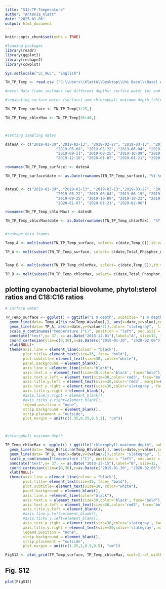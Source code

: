 ---
title: "S12-TP-Temperature"
author: "Antonia_Klatt"
date: "2025-01-06"
output: html_document
---

```{r}
knitr::opts_chunk$set(echo = TRUE)

#loading packages
library(readr)
library(ggplot2)
library(reshape2)
library(cowplot)

Sys.setlocale("LC_ALL", "English")

TN_TP_Temp <- read.csv ("C:\\Users\\KlattA\\Desktop\\Uni Basel\\Basel AG Ladd\\PhD project\\PhD thesis\\Chapter 1 ROT19\\Supplementary_C1\\Tables_C1\\TN_TP_Temp_ROT19.csv", header = TRUE , sep = ";" , stringsAsFactors = FALSE, na.strings = "#NV")

#note: data frame includes two different depths: surface water (A) and chlorophyll maximum depth (B)

#separating surface water (surface) and chlorophyll maximum depth (chlorMax)

TN_TP_Temp_surface <- TN_TP_Temp[1:25,]

TN_TP_Temp_chlorMax <- TN_TP_Temp[26:49,]



#setting sampling dates

datesA <- c("2019-01-30","2019-02-13", "2019-02-27", "2019-03-13", "2019-03-27", "2019-04-10", "2019-04-24",
                       "2019-05-08", "2019-05-22", "2019-06-04", "2019-06-19", "2019-07-17", "2019-07-30", "2019-08-14",
                       "2019-09-11", "2019-09-25", "2019-10-09", "2019-10-23", "2019-11-06","2019-11-20", "2019-12-04",
                       "2019-12-18", "2020-01-07", "2020-01-21", "2020-02-06")

rownames(TN_TP_Temp_surface) <- datesA

TN_TP_Temp_surface$date <- as.Date(rownames(TN_TP_Temp_surface), "%Y-%m-%d")


datesB <- c("2019-01-30", "2019-02-13", "2019-03-13","2019-03-27", "2019-04-10", "2019-04-24", "2019-05-08",
                       "2019-05-22", "2019-06-04", "2019-06-19", "2019-07-17", "2019-07-30", "2019-08-14", "2019-09-11",
                       "2019-09-25", "2019-10-09", "2019-10-23", "2019-11-06","2019-11-20", "2019-12-04","2019-12-18",
                       "2020-01-07", "2020-01-21", "2020-02-06")

rownames(TN_TP_Temp_chlorMax) <- datesB

TN_TP_Temp_chlorMax$date <- as.Date(rownames(TN_TP_Temp_chlorMax), "%Y-%m-%d")


#reshape data frames

Temp_A <- melt(subset(TN_TP_Temp_surface, select= c(date,Temp_C)),id.var="date")

TP_A <- melt(subset(TN_TP_Temp_surface, select= c(date,Total_Phosphor_ugL)),id.var="date")


Temp_B <- melt(subset(TN_TP_Temp_chlorMax, select= c(date,Temp_C)),id.var="date")

TP_B <- melt(subset(TN_TP_Temp_chlorMax, select= c(date,Total_Phosphor_ugL)),id.var="date")

```

## plotting cyanobacterial biovolume, phytol:sterol ratios and C18:C16 ratios

```{r}

# surface water

TP_Temp_surface <- ggplot() + ggtitle("1 m depth", subtitle= "1 m depth")+
  geom_line(data= Temp_A[!is.na(Temp_A$value),], aes(x=date,y=value),color= "red3",  linewidth= 1.15)+ 
  geom_line(data= TP_A, aes(x=date,y=(value/2)),color= "slategray",  linewidth= 1.15)+ 
  scale_y_continuous("temperature (°C)", position = "left", sec.axis = dup_axis((~ .*2 ), name= "Total Phosphorus [µg/L]"))+
  annotate("text",y= 37, x= as.Date("2018-12-01"),label="A", size=15, fontface=2, color="black")+
  coord_cartesian(ylim=c(0,30),x=as.Date(c("2019-01-30", "2020-02-06")),clip="off")+
  xlab(NULL)+
  theme(axis.line = element_line(colour = "black"),
        plot.title= element_text(size=35, face= "bold"),
        plot.subtitle= element_text(size=30, color="white"),
        panel.background = element_blank(),
        axis.line.x =element_line(color="black"),
        axis.text.x = element_text(size=30,color='black', face="bold"),
        axis.text.y.left = element_text(size=30,color='red3', face="bold"),
        axis.title.y.left = element_text(size=30,color='red3', margin=margin(r=25)),
        axis.text.y.right = element_text(size=30,color='slategray', face="bold"),
        axis.title.y.right = element_blank(),
        #axis.line.y.right = element_blank(),
        #axis.ticks.y.right=element_blank(),
        legend.position = "none",
        strip.background = element_blank(),
        strip.placement = "outside",
        plot.margin = unit(c(1.35,0.25,0.5,1), "cm"))



#chlorophyll maximum depth

TP_Temp_chlorMax <- ggplot() + ggtitle("chlorophyll maximum depth", subtitle= "chlorophyll maximum depth")+
  geom_line(data= Temp_B[!is.na(Temp_B$value),], aes(x=date,y=value),color= "red3",  linewidth= 1.15)+ 
  geom_line(data= TP_B, aes(x=date,y=(value/2)),color= "slategray",  linewidth= 1.15)+ 
  scale_y_continuous("temperature (°C)", position = "left", sec.axis = dup_axis((~ .*2 ), name= "Total Phosphorus [µg/L]"))+
  annotate("text",y= 37, x= as.Date("2018-12-15"),label="B", size=15, fontface=2, color="black")+
  coord_cartesian(ylim=c(0,30),x=as.Date(c("2019-01-30", "2020-02-06")),clip="off")+
  xlab(NULL)+
  theme(axis.line = element_line(colour = "black"),
        plot.title= element_text(size=35, face= "bold"),
        plot.subtitle= element_text(size=30, color="white"),
        panel.background = element_blank(),
        axis.line.x =element_line(color="black"),
        axis.text.x = element_text(size=30,color='black', face="bold"),
        axis.text.y.left = element_text(size=30,color='red3', face="bold"),
        axis.title.y.left = element_blank(),
        #axis.line.y.left=element_blank(),
        #axis.ticks.y.left=element_blank(),
        axis.text.y.right = element_text(size=30,color='slategray', face="bold"),
        axis.title.y.right = element_text(size=30,color='slategray', margin=margin(l=25)),
        legend.position = "none",
        strip.background = element_blank(),
        strip.placement = "outside",
        plot.margin = unit(c(1.25,1,0.5,0.5), "cm"))

FigS12 <- plot_grid(TP_Temp_surface, TP_Temp_chlorMax, ncol=2,rel_widths = c(1,1.05), align="h")

```

## Fig. S12

```{r, fig.width = 25, fig.height = 7.5, echo=FALSE}

plot(FigS12)

```